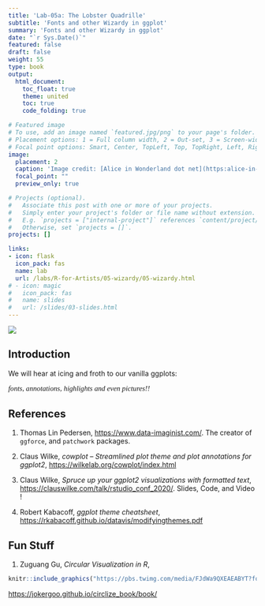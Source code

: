 ```yaml
---
title: 'Lab-05a: The Lobster Quadrille'
subtitle: 'Fonts and other Wizardy in ggplot'
summary: 'Fonts and other Wizardy in ggplot'
date: "`r Sys.Date()`"
featured: false
draft: false
weight: 55
type: book
output:
  html_document:
    toc_float: true
    theme: united
    toc: true
    code_folding: true

# Featured image
# To use, add an image named `featured.jpg/png` to your page's folder.
# Placement options: 1 = Full column width, 2 = Out-set, 3 = Screen-width
# Focal point options: Smart, Center, TopLeft, Top, TopRight, Left, Right, BottomLeft, Bottom, BottomRight
image:
  placement: 2
  caption: 'Image credit: [Alice in Wonderland dot net](https:alice-in-wonderland.net)'
  focal_point: ""
  preview_only: true

# Projects (optional).
#   Associate this post with one or more of your projects.
#   Simply enter your project's folder or file name without extension.
#   E.g. `projects = ["internal-project"]` references `content/project/deep-learning/index.md`.
#   Otherwise, set `projects = []`.
projects: []

links:
- icon: flask
  icon_pack: fas
  name: lab
  url: /labs/R-for-Artists/05-wizardy/05-wizardy.html
# - icon: magic
#   icon_pack: fas
#   name: slides
#   url: /slides/03-slides.html
---
```


![](featured.jpg)

## Introduction

We will hear at icing and froth to our vanilla ggplots:<p style="font-family: times, serif; font-size:11pt; font-style:italic">
    fonts, annotations, highlights and even pictures!!
</p>




## References

1. Thomas Lin Pedersen, <https://www.data-imaginist.com/>. The creator of `ggforce`, and `patchwork` packages.  

1. Claus Wilke, *cowplot – Streamlined plot theme and plot annotations for ggplot2*, <https://wilkelab.org/cowplot/index.html>  

1. Claus Wilke, *Spruce up your ggplot2 visualizations with formatted text*, <https://clauswilke.com/talk/rstudio_conf_2020/>. Slides, Code, and Video !  

1. Robert Kabacoff, *ggplot theme cheatsheet*, <https://rkabacoff.github.io/datavis/modifyingthemes.pdf>





## Fun Stuff

1. Zuguang Gu, *Circular Visualization in R*, 
```r
knitr::include_graphics("https://pbs.twimg.com/media/FJdWa9QXEAEABYT?format=jpg&name=900x900")

```

<https://jokergoo.github.io/circlize_book/book/>
